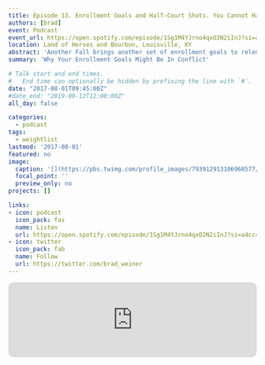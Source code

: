 ```yaml
---
title: Episode 13. Enrollment Goals and Half-Court Shots. You Cannot Have It All
authors: [brad]
event: Podcast
event_url: https://open.spotify.com/episode/1Sg1M4YJrno4qxO2N2iInJ?si=a4cc49a259634f76&nd=1
location: Land of Horses and Bourbon, Louisville, KY
abstract: 'Another Fall brings another set of enrollment goals to relentlessly pursue for many admissions teams across the nation. But how can data help delineate a stretch goal from a NBA half-court heave? In this episode of The Weightlist, Thom and Brad walk through a deep dive of five years of Integrated Postsecondary Education Data System (IPEDS) data to find out what happens when enrollment goals start canceling each other out. Want to nail your enrollment goals in May? This episode can help you set better goals in August.' 
summary: 'Why Your Enrollment Goals Might Be In Conflict'

# Talk start and end times.
#   End time can optionally be hidden by prefixing the line with `#`.
date: "2017-08-01T09:45:00Z"
#date_end: "2019-09-12T12:00:00Z"
all_day: false

categories:
  - podcast
tags:
  - weightlist
lastmod: '2017-08-01'
featured: no
image:
  caption: '[](https://pbs.twimg.com/profile_images/793912913106968577/yhQ-L9yo_400x400.jpg)'
  focal_point: ''
  preview_only: no
projects: []

links:
- icon: podcast
  icon_pack: fas
  name: Listen
  url: https://open.spotify.com/episode/1Sg1M4YJrno4qxO2N2iInJ?si=a4cc49a259634f76&nd=1
- icon: twitter
  icon_pack: fab
  name: Follow
  url: https://twitter.com/brad_weiner
---
```


<iframe style="border-radius:12px" src="https://open.spotify.com/embed/episode/1Sg1M4YJrno4qxO2N2iInJ?utm_source=generator" width="100%" height="152" frameBorder="0" allowfullscreen="" allow="autoplay; clipboard-write; encrypted-media; fullscreen; picture-in-picture"></iframe>